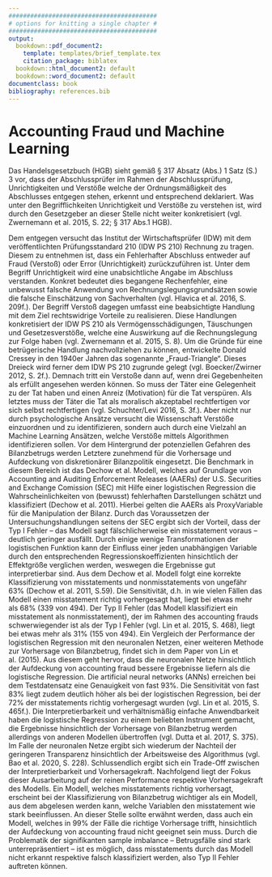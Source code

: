 ```yaml
---
#########################################
# options for knitting a single chapter #
#########################################
output:
  bookdown::pdf_document2:
    template: templates/brief_template.tex
    citation_package: biblatex
  bookdown::html_document2: default
  bookdown::word_document2: default
documentclass: book
bibliography: references.bib
---
```



# Accounting Fraud und Machine Learning {#AccFraud_and_ML}

Das Handelsgesetzbuch (HGB) sieht gemäß § 317 Absatz (Abs.) 1 Satz (S.) 3 vor, dass der Abschlussprüfer im Rahmen der Abschlussprüfung, Unrichtigkeiten und Verstöße welche der Ordnungsmäßigkeit des Abschlusses entgegen stehen, erkennt und entsprechend deklariert. Was unter den Begrifflichkeiten Unrichtigkeit und Verstöße zu verstehen ist, wird durch den Gesetzgeber an dieser Stelle nicht weiter konkretisiert (vgl. Zwernemann et al. 2015, S. 22; § 317 Abs.1 HGB).

Dem entgegen versucht das Institut der Wirtschaftsprüfer (IDW) mit dem veröffentlichten Prüfungsstandard 210 (IDW PS 210) Rechnung zu tragen. Diesem zu entnehmen ist, dass ein Fehlerhafter Abschluss entweder auf Fraud (Verstoß) oder Error (Unrichtigkeit) zurückzuführen ist. Unter dem Begriff Unrichtigkeit wird eine unabsichtliche Angabe im Abschluss verstanden. Konkret bedeutet dies begangene Rechenfehler, eine unbewusst falsche Anwendung von Rechnungslegungsgrundsätzen sowie die falsche Einschätzung von Sachverhalten (vgl. Hlavica et al. 2016, S. 209f.). Der Begriff Verstoß dagegen umfasst eine beabsichtigte Handlung mit dem Ziel rechtswidrige Vorteile zu realisieren. Diese Handlungen konkretisiert der IDW PS 210 als Vermögensschädigungen, Täuschungen und Gesetzesverstöße, welche eine Auswirkung auf die Rechnungslegung zur Folge haben (vgl. Zwernemann et al. 2015, S. 8).
Um die Gründe für eine betrügerische Handlung nachvollziehen zu können, entwickelte Donald Cressey in den 1940er Jahren das sogenannte „Fraud-Triangle“. Dieses Dreieck wird ferner dem IDW PS 210 zugrunde gelegt (vgl. Boecker/Zwirner 2012, S. 2f.). Demnach tritt ein Verstoße dann auf, wenn drei Gegebenheiten als erfüllt angesehen werden können. So muss der Täter eine Gelegenheit zu der Tat haben und einen Anreiz (Motivation) für die Tat verspüren. Als letztes muss der Täter die Tat als moralisch akzeptabel rechtfertigen vor sich selbst rechtfertigen (vgl. Schuchter/Levi 2016, S. 3f.).
Aber nicht nur durch psychologische Ansätze versucht die Wissenschaft Verstöße einzuordnen und zu identifizieren, sondern auch durch eine Vielzahl an Machine Learning Ansätzen, welche Verstöße mittels Algorithmen identifizieren sollen.
Vor dem Hintergrund der potenziellen Gefahren des Bilanzbetrugs werden Letztere zunehmend für die Vorhersage und Aufdeckung von diskretionärer Bilanzpolitik eingesetzt. Die Benchmark in diesem Bereich ist das Dechow et al. Modell, welches auf Grundlage von Accounting and Auditing Enforcement Releases (AAERs) der U.S. Securities and Exchange Comission (SEC) mit Hilfe einer logistischen Regression die Wahrscheinlichkeiten von (bewusst) fehlerhaften Darstellungen schätzt und klassifiziert (Dechow et al. 2011). Hierbei gelten die AAERs als ProxyVariable für die Manipulation der Bilanz. Durch das Voraussetzen der Untersuchungshandlungen seitens der SEC ergibt sich der Vorteil, dass der Typ I Fehler – das Modell sagt fälschlicherweise ein misstatement voraus – deutlich geringer ausfällt. Durch einige wenige Transformationen der logistischen Funktion kann der Einfluss einer jeden unabhängigen Variable durch den entsprechenden Regressionskoeffizienten hinsichtlich der Effektgröße verglichen werden, weswegen die Ergebnisse gut interpretierbar sind. Aus dem Dechow et al. Modell folgt eine korrekte Klassifizierung von misstatements und nonmisstatements von ungefähr 63% (Dechow et al. 2011, S.59). Die Sensitivität, d.h. in wie vielen Fällen das Modell einen misstatement richtig vorhergesagt hat, liegt bei etwas mehr als 68% (339 von 494). Der Typ II Fehler (das Modell klassifiziert ein misstatement als nonmisstatement), der im Rahmen des accounting frauds schwerwiegender ist als der Typ I Fehler (vgl. Lin et al. 2015, S. 468), liegt bei etwas mehr als 31% (155 von 494).
Ein Vergleich der Performance der logistischen Regression mit den neuronalen Netzen, einer weiteren Methode zur Vorhersage von Bilanzbetrug, findet sich in dem Paper von Lin et al. (2015). Aus diesem geht hervor, dass die neuronalen Netze hinsichtlich der Aufdeckung von accounting fraud bessere Ergebnisse liefern als die logistische Regression. Die artificial neural networks (ANNs) erreichen bei dem Testdatensatz eine Genauigkeit von fast 93%. Die Sensitivität von fast 83% liegt zudem deutlich höher als bei der logistischen Regression, bei der 72% der misstatements richtig vorhergesagt wurden (vgl. Lin et al. 2015, S. 465f.).
Die Interpretierbarkeit und verhältnismäßig einfache Anwendbarkeit haben die logistische Regression zu einem beliebten Instrument gemacht, die Ergebnisse hinsichtlich der Vorhersage von Bilanzbetrug werden allerdings von anderen Modellen übertroffen (vgl. Dutta et al. 2017, S. 375). Im Falle der neuronalen Netze ergibt sich wiederum der Nachteil der geringeren Transparenz hinsichtlich der Arbeitsweise des Algorithmus (vgl. Bao et al. 2020, S. 228). Schlussendlich ergibt sich ein Trade-Off zwischen der Interpretierbarkeit und Vorhersagekraft. Nachfolgend liegt der Fokus dieser Ausarbeitung auf der reinen Performance respektive Vorhersagekraft des Modells. Ein Modell, welches misstatements richtig vorhersagt, erscheint bei der Klassifizierung von Bilanzbetrug wichtiger als ein Modell, aus dem abgelesen werden kann, welche Variablen den misstatement wie stark beeinflussen. An dieser Stelle sollte erwähnt werden, dass auch ein Modell, welches in 99% der Fälle die richtige Vorhersage trifft, hinsichtlich der Aufdeckung von accounting fraud nicht geeignet sein muss. Durch die Problematik der signifikanten sample imbalance – Betrugsfälle sind stark unterrepräsentiert – ist es möglich, dass misstatements durch das Modell nicht erkannt respektive falsch klassifiziert werden, also Typ II Fehler auftreten können.
